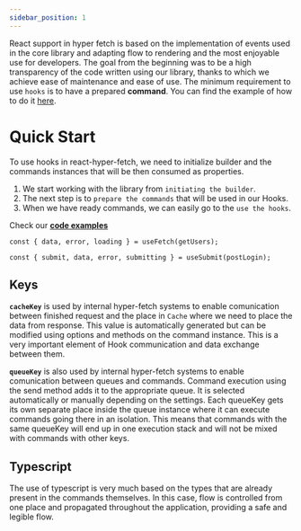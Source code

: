 ```yaml
---
sidebar_position: 1
---
```


React support in hyper fetch is based on the implementation of events used in the core library and adapting flow to
rendering and the most enjoyable use for developers. The goal from the beginning was to be a high transparency of the
code written using our library, thanks to which we achieve ease of maintenance and ease of use. The minimum requirement
to use `hooks` is to have a prepared **command**. You can find the example of how to do it [here](/docs/Docs/Command).

# Quick Start

To use hooks in react-hyper-fetch, we need to initialize builder and the commands instances that will be then consumed
as properties.

1. We start working with the library from `initiating the builder`.
2. The next step is to `prepare the commands` that will be used in our Hooks.
3. When we have ready commands, we can easily go to the `use the hooks`.

Check our **[code examples](/guides/React)**

```tsx
const { data, error, loading } = useFetch(getUsers);
```

```tsx
const { submit, data, error, submitting } = useSubmit(postLogin);
```

## Keys

**`cacheKey`** is used by internal hyper-fetch systems to enable comunication between finished request and the place in
`Cache` where we need to place the data from response. This value is automatically generated but can be modified using
options and methods on the command instance. This is a very important element of Hook communication and data exchange
between them.

**`queueKey`** is also used by internal hyper-fetch systems to enable comunication between queues and commands. Command
execution using the send method adds it to the appropriate queue. It is selected automatically or manually depending on
the settings. Each queueKey gets its own separate place inside the queue instance where it can execute commands going
there in an isolation. This means that commands with the same queueKey will end up in one execution stack and will not
be mixed with commands with other keys.

## Typescript

The use of typescript is very much based on the types that are already present in the commands themselves. In this case,
flow is controlled from one place and propagated throughout the application, providing a safe and legible flow.
